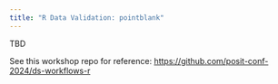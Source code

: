 ```yaml
---
title: "R Data Validation: pointblank"
---
```


TBD

See this workshop repo for reference: <https://github.com/posit-conf-2024/ds-workflows-r>
